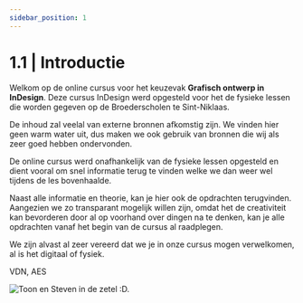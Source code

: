 ```yaml
---
sidebar_position: 1
---
```


# 1.1 | Introductie

Welkom op de online cursus voor het keuzevak **Grafisch ontwerp in InDesign**. Deze cursus InDesign werd opgesteld voor het de fysieke lessen die worden gegeven op de Broederscholen te Sint-Niklaas.

De inhoud zal veelal van externe bronnen afkomstig zijn. We vinden hier geen warm water uit, dus maken we ook gebruik van bronnen die wij als zeer goed hebben ondervonden.

De online cursus werd onafhankelijk van de fysieke lessen opgesteld en dient vooral om snel informatie terug te vinden welke we dan weer wel tijdens de les bovenhaalde.

Naast alle informatie en theorie, kan je hier ook de opdrachten terugvinden. Aangezien we zo transparant mogelijk willen zijn, omdat het de creativiteit kan bevorderen door al op voorhand over dingen na te denken, kan je alle opdrachten vanaf het begin van de cursus al raadplegen.

We zijn alvast al zeer vereerd dat we je in onze cursus mogen verwelkomen, al is het digitaal of fysiek.

VDN, AES

![Toon en Steven in de zetel :D.](./img/undraw_game_day_ucx9.svg)